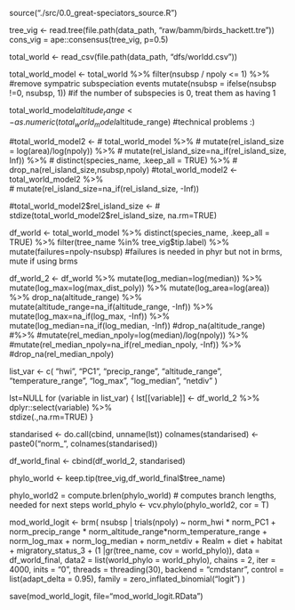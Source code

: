 source("./src/0.0_great-speciators_source.R")

tree_vig <- read.tree(file.path(data_path, "raw/bamm/birds_hackett.tre"))
cons_vig = ape::consensus(tree_vig, p=0.5)

total_world <- read_csv(file.path(data_path, "dfs/worldd.csv"))


total_world_model <-
  total_world %>% 
  filter(nsubsp / npoly <= 1) %>% #remove sympatric subspeciation events
  mutate(nsubsp = ifelse(nsubsp !=0, nsubsp, 1)) #if the number of subspecies is 0, treat them as having 1 

total_world_model$altitude_range <- 
  as.numeric(total_world_model$altitude_range) #technical problems :)

#total_world_model2 <- 
#  total_world_model %>% 
#  mutate(rel_island_size = log(area)/log(npoly)) %>% 
#  mutate(rel_island_size=na_if(rel_island_size, Inf)) %>% 
#  distinct(species_name, .keep_all = TRUE) %>% 
#  drop_na(rel_island_size,nsubsp,npoly)
#total_world_model2 <- total_world_model2 %>%  
#  mutate(rel_island_size=na_if(rel_island_size, -Inf))
  
#total_world_model2$rel_island_size <- 
#  stdize(total_world_model2$rel_island_size, na.rm=TRUE)

df_world <- 
  total_world_model %>% 
  distinct(species_name, .keep_all = TRUE) %>% 
  filter(tree_name %in% tree_vig$tip.label) %>%  
  mutate(failures=npoly-nsubsp) #failures is needed in phyr but not in brms, mute if using brms

df_world_2 <- 
  df_world %>% 
  mutate(log_median=log(median)) %>% 
  mutate(log_max=log(max_dist_poly)) %>% 
  mutate(log_area=log(area)) %>% 
  drop_na(altitude_range) %>% 
  mutate(altitude_range=na_if(altitude_range, -Inf)) %>% 
  mutate(log_max=na_if(log_max, -Inf)) %>% 
  mutate(log_median=na_if(log_median, -Inf))
  #drop_na(altitude_range) #%>% 
  #mutate(rel_median_npoly=log(median)/log(npoly)) %>%
  #mutate(rel_median_npoly=na_if(rel_median_npoly, -Inf)) %>% 
  #drop_na(rel_median_npoly)

list_var <- c(
  "hwi",
  "PC1",
  "precip_range",
  "altitude_range",
  "temperature_range",
  "log_max",
  "log_median",
  "netdiv"
)

lst=NULL
for (variable in list_var) {
  lst[[variable]] <- df_world_2 %>% 
    dplyr::select(variable) %>%  
    stdize(.,na.rm=TRUE)
}

standarised <- do.call(cbind, unname(lst))
colnames(standarised) <- paste0("norm_", colnames(standarised))

df_world_final <- cbind(df_world_2, standarised)

phylo_world <- keep.tip(tree_vig,df_world_final$tree_name)

phylo_world2 = compute.brlen(phylo_world) # computes branch lengths, needed for next steps
world_phylo <- vcv.phylo(phylo_world2, cor = T)

mod_world_logit <-
  brm(
    nsubsp |
      trials(npoly) ~ norm_hwi * norm_PC1 + norm_precip_range * norm_altitude_range*norm_temperature_range + norm_log_max + norm_log_median + norm_netdiv + Realm +
      diet + habitat + migratory_status_3 + (1 |gr(tree_name, cov = world_phylo)),
    data = df_world_final,
    data2 = list(world_phylo = world_phylo),
    chains = 2,
    iter = 4000,
    inits = "0",
    threads = threading(30),
    backend = "cmdstanr",
    control = list(adapt_delta = 0.95),
    family = zero_inflated_binomial("logit")
  )
  
save(mod_world_logit, file="mod_world_logit.RData")
